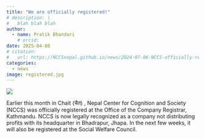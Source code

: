 ```yaml
---
title: "We are officially registered!"
# description: |
#   blah blah blah
author: 
  - name: Pratik Bhandari
    # orcid: 
date: 2025-04-08 
# citation:                                                                           
#   url: https://NCCSnepal.github.io/news/2024-07-06-NCCS-officially-registered/ 
categories: 
  - news    
image: registered.jpg
---
```


![](registered.jpg){fig-align="center"}

Earlier this month in Chait (चैत) , Nepal Center for Cognition and Society (NCCS)
was officially registered at the Office of the Company Registrar, Kathmandu.
NCCS is now legally recognized as a company not distributing profits with its headquarter in Bhadrapur, Jhapa.
In the next few weeks, it will also be registered at the Social Welfare Council.<!--^[We will update this news as soon as the registration is completed at the Council.]-->
